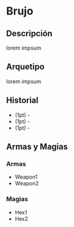 
# Brujo

<Bleed>
  <Screenshot src={placeholderImage} alt="placeholder" full />
</Bleed>

## Descripción
lorem impsum

## Arquetipo
lorem impsum

## Historial
* (1pt) -
* (1pt) -
* (1pt) -

## Armas y Magias

### Armas
- Weapon1
- Weapon2

### Magias
- Hex1
- Hex2
